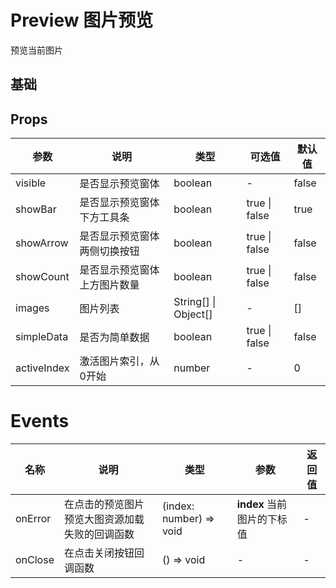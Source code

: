 # Preview 图片预览

预览当前图片


## 基础


<DemoBase />

## Props

| 参数      | 说明                                               | 类型                | 可选值                                 | 默认值  |
| --------- | -------------------------------------------------- | ------------------- | -------------------------------------- | ------- |
| visible    |  是否显示预览窗体                                  |  boolean              | -                                      | false      |
| showBar    |    是否显示预览窗体下方工具条                       | boolean | true \| false                                          | true     |
| showArrow  | 是否显示预览窗体两侧切换按钮                        | boolean              | true \| false       | false   |
| showCount  | 是否显示预览窗体上方图片数量                        | boolean              | true \| false            | false |
| images     | 图片列表                                            | String[] \| Object[]             | -                         | []     |
| simpleData | 是否为简单数据                                      | boolean             | true \| false                          | false      |
| activeIndex |  激活图片索引，从0开始                                          |  number             | -                        | 0      |

# Events

| 名称       | 说明               | 类型                            | 参数                  | 返回值 |
| ---------- | ------------------ | ------------------------------- | --------------------- | ------ |
| onError    | 在点击的预览图片预览大图资源加载失败的回调函数   | (index: number) => void | **index** 当前图片的下标值 | -      |
| onClose    | 在点击关闭按钮回调函数   | () => void | - | -      |

